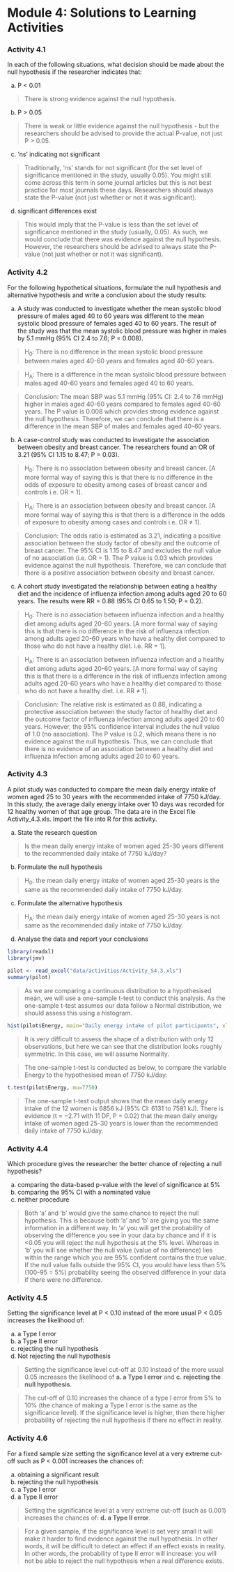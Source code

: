 # Module 4: Solutions to Learning Activities {-}

### Activity 4.1 {-}

In each of the following situations, what decision should be made about the null hypothesis if the researcher indicates that:

a) P < 0.01

> There is strong evidence against the null hypothesis.

b) P > 0.05

> There is weak or little evidence against the null hypothesis - but the researchers should be advised to provide the actual P-value, not just P > 0.05.

c) ‘ns’ indicating not significant

> Traditionally, ‘ns’ stands for not significant (for the set level of significance mentioned in the study, usually 0.05). You might still come across this term in some journal articles but this is not best practice for most journals these days. Researchers should always state the P-value (not just whether or not it was significant).

d) significant differences exist

> This would imply that the P-value is less than the set level of significance mentioned in the study (usually, 0.05). As such, we would conclude that there was evidence against the null hypothesis. However, the researchers should be advised to always state the P-value (not just whether or not it was significant).


### Activity 4.2 {-}

For the following hypothetical situations, formulate the null hypothesis and alternative hypothesis and write a conclusion about the study results:

a) A study was conducted to investigate whether the mean systolic blood pressure of males aged 40 to 60 years was different to the mean systolic blood pressure of females aged 40 to 60 years. The result of the study was that the mean systolic blood pressure was higher in males by 5.1 mmHg (95% CI 2.4 to 7.6; P = 0.008).

> H~0~: There is no difference in the mean systolic blood pressure between males aged 40-60 years and females aged 40-60 years.

> H~A~: There is a difference in the mean systolic blood pressure between males aged 40-60 years and females aged 40 to 60 years.

> Conclusion: The mean SBP was 5.1 mmHg (95% CI: 2.4 to 7.6 mmHg) higher in males aged 40-60 years compared to females aged 40-60 years. The P value is 0.008 which provides strong evidence against the null hypothesis. Therefore, we can conclude that there is a difference in the mean SBP of males and females aged 40-60 years.

b)	A case-control study was conducted to investigate the association between obesity and breast cancer. The researchers found an OR of 3.21 (95% CI 1.15 to 8.47; P = 0.03).

> H~0~: There is no association between obesity and breast cancer.
[A more formal way of saying this is that there is no difference in the odds of exposure to obesity among cases of breast cancer and controls i.e. OR = 1].

> H~A~: There is an association between obesity and breast cancer.
[A more formal way of saying this is that there is a difference in the odds of exposure to obesity among cases and controls i.e. OR ≠ 1].

> Conclusion: The odds ratio is estimated as 3.21, indicating a positive association between the study factor of obesity and the outcome of breast cancer. The 95% CI is 1.15 to 8.47 and excludes the null value of no association (i.e. OR = 1). The P value is 0.03 which provides evidence against the null hypothesis. Therefore, we can conclude that there is a positive association between obesity and breast cancer.

c)	A cohort study investigated the relationship between eating a healthy diet and the incidence of influenza infection among adults aged 20 to 60 years. The results were RR = 0.88 (95% CI 0.65 to 1.50; P = 0.2). 

> H~0~: There is no association between influenza infection and a healthy diet among adults aged 20-60 years.
[A more formal way of saying this is that there is no difference in the risk of influenza infection among adults aged 20-60 years who have a healthy diet compared to those who do not have a healthy diet. i.e. RR = 1].

> H~A~: There is an association between influenza infection and a healthy diet among adults aged 20-60 years.
[A more formal way of saying this is that there is a difference in the risk of influenza infection among adults aged 20-60 years who have a healthy diet compared to those who do not have a healthy diet.  i.e. RR ≠ 1].

> Conclusion: The relative risk is estimated as 0.88, indicating a protective association between the study factor of healthy diet and the outcome factor of influenza infection among adults aged 20 to 60 years. However, the 95% confidence interval includes the null value of 1.0 (no association). The P value is 0.2, which means there is no evidence against the null hypothesis. Thus, we can conclude that there is no evidence of an association between a healthy diet and influenza infection among adults aged 20 to 60 years.

### Activity 4.3 {-}

A pilot study was conducted to compare the mean daily energy intake of women aged 25 to 30 years with the recommended intake of 7750 kJ/day. In this study, the average daily energy intake over 10 days was recorded for 12 healthy women of that age group. The data are in the Excel file Activity_4.3.xls. Import the file into R for this activity.

a)	State the research question

> Is the mean daily energy intake of women aged 25-30 years different to the recommended daily intake of 7750 kJ/day?

b)	Formulate the null hypothesis

> H~0~: the mean daily energy intake of women aged 25-30 years is the same as the recommended daily intake of 7750 kJ/day.

c)	Formulate the alternative hypothesis

> H~A~:  the mean daily energy intake of women aged 25-30 years is not same as the recommended daily intake of 7750 kJ/day.

d)	Analyse the data and report your conclusions

```r
library(readxl)
library(jmv)

pilot <- read_excel("data/activities/Activity_S4.3.xls")
summary(pilot)
```

> As we are comparing a continuous distribution to a hypothesised mean, we will use a one-sample t-test to conduct this analysis. As the one-sample t-test assumes our data follow a Normal distribution, we should assess this using a histogram.

```r
hist(pilot$Energy, main="Daily energy intake of pilot participants", xlab="Energy (kJ)")
```

> It is very difficult to assess the shape of a distribution with only 12 observations, but here we can see that the distribution looks roughly symmetric. In this case, we will assume Normality.

> The one-sample t-test is conducted as below, to compare the variable Energy to the hypothesised mean of 7750 kJ/day:

```r
t.test(pilot$Energy, mu=7750)
```

> The one-sample t-test output shows that the mean daily energy intake of the 12 women is 6856 kJ (95% CI: 6131 to 7581 kJ). There is evidence (t = −2.71 with 11 DF, P = 0.02) that the mean daily energy intake of women aged 25-30 years is lower than the recommended daily intake of 7750 kJ/day.

### Activity 4.4 {-}
Which procedure gives the researcher the better chance of rejecting a null hypothesis?

a)	comparing the data-based p-value with the level of significance at 5%
b)	comparing the 95% CI with a nominated value
c)	neither procedure

> Both ‘a’ and ‘b’ would give the same chance to reject the null hypothesis. This is because both ‘a’ and ‘b’ are giving you the same information in a different way. In ‘a’ you will get the probability of observing the difference you see in your data by chance and if it is <0.05 you will reject the null hypothesis at the 5% level. Whereas in ‘b’ you will see whether the null value (value of no difference) lies within the range which you are 95% confident contains the true value. If the null value falls outside the 95% CI, you would have less than 5% (100-95 = 5%) probability seeing the observed difference in your data if there were no difference.

### Activity 4.5 {-}

Setting the significance level at P < 0.10 instead of the more usual P < 0.05 increases the likelihood of:

a)	a Type I error
b)	a Type II error
c)	rejecting the null hypothesis
d)	Not rejecting the null hypothesis

> Setting the significance level cut-off at 0.10 instead of the more usual 0.05 increases the likelihood of
**a. a Type I error** and **c. rejecting the null hypothesis**.

> The cut-off of 0.10 increases the chance of a type I error from 5% to 10% (the chance of making a Type I error is the same as the significance level). If the significance level is higher, then there higher probability of rejecting the null hypothesis if there no effect in reality.

### Activity 4.6 {-}

For a fixed sample size setting the significance level at a very extreme cut-off such as P < 0.001 increases the chances of:

a)	obtaining a significant result
b)	rejecting the null hypothesis
c)	a Type I error
d)	a Type II error

> Setting the significance level at a very extreme cut-off (such as 0.001) increases the chances of: **d. a Type II error**.

> For a given sample, if the significance level is set very small it will make it harder to find evidence against the null hypothesis. In other words, it will be difficult to detect an effect if an effect exists in reality. In other words, the probability of type II error will increase: you will not be able to reject the null hypothesis when a real difference exists.

